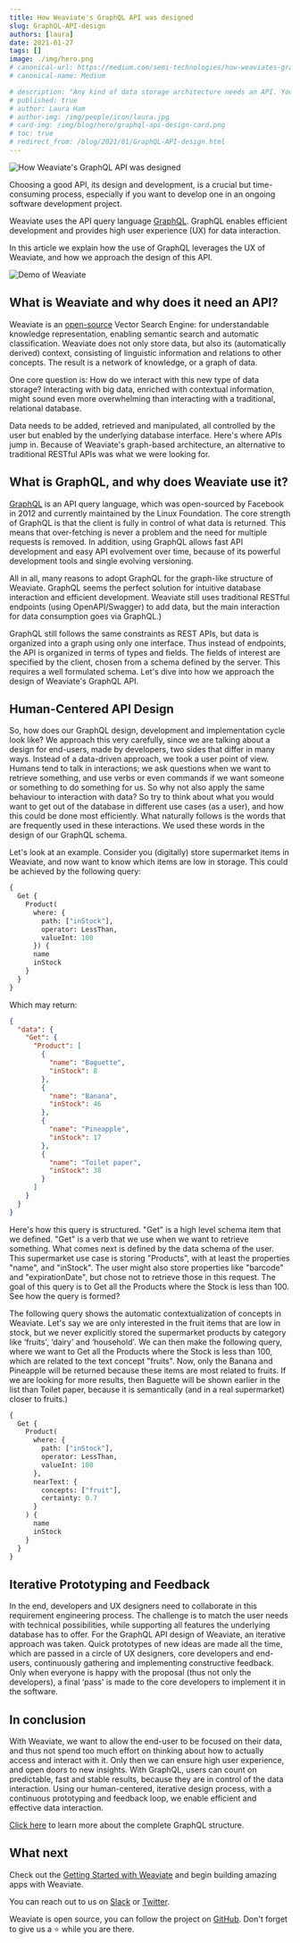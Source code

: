 ```yaml
---
title: How Weaviate's GraphQL API was designed
slug: GraphQL-API-design
authors: [laura] 
date: 2021-01-27
tags: []
image: ./img/hero.png
# canonical-url: https://medium.com/semi-technologies/how-weaviates-graphql-api-was-designed-b38885aa9cee
# canonical-name: Medium

# description: "Any kind of data storage architecture needs an API. You want your users, and their applications, to access and interact with their data. And no matter how complicated the database architecture itself is, you want this interaction to happen as intuitively as possible."
# published: true
# author: Laura Ham
# author-img: /img/people/icon/laura.jpg
# card-img: /img/blog/hero/graphql-api-design-card.png
# toc: true
# redirect_from: /blog/2021/01/GraphQL-API-design.html
---
```

![How Weaviate's GraphQL API was designed](./img/hero.png)

Choosing a good API, its design and development, is a crucial but time-consuming process, especially if you want to develop one in an ongoing software development project.

Weaviate uses the API query language [GraphQL](https://graphql.org/). GraphQL enables efficient development and provides high user experience (UX) for data interaction.

<!-- truncate -->

In this article we explain how the use of GraphQL leverages the UX of Weaviate, and how we approach the design of this API.

![Demo of Weaviate](./img/weaviate-demo.gif?i=8)

## What is Weaviate and why does it need an API?
Weaviate is an [open-source](https://github.com/semi-technologies/weaviate) Vector Search Engine: for understandable knowledge representation, enabling semantic search and automatic classification. Weaviate does not only store data, but also its (automatically derived) context, consisting of linguistic information and relations to other concepts. The result is a network of knowledge, or a graph of data.

One core question is: How do we interact with this new type of data storage? Interacting with big data, enriched with contextual information, might sound even more overwhelming than interacting with a traditional, relational database.

Data needs to be added, retrieved and manipulated, all controlled by the user but enabled by the underlying database interface. Here's where APIs jump in. Because of Weaviate's graph-based architecture, an alternative to traditional RESTful APIs was what we were looking for.

## What is GraphQL, and why does Weaviate use it?
[GraphQL](https://graphql.org/) is an API query language, which was open-sourced by Facebook in 2012 and currently maintained by the Linux Foundation. The core strength of GraphQL is that the client is fully in control of what data is returned. This means that over-fetching is never a problem and the need for multiple requests is removed. In addition, using GraphQL allows fast API development and easy API evolvement over time, because of its powerful development tools and single evolving versioning.

All in all, many reasons to adopt GraphQL for the graph-like structure of Weaviate. GraphQL seems the perfect solution for intuitive database interaction and efficient development. Weaviate still uses traditional RESTful endpoints (using OpenAPI/Swagger) to add data, but the main interaction for data consumption goes via GraphQL.)

GraphQL still follows the same constraints as REST APIs, but data is organized into a graph using only one interface. Thus instead of endpoints, the API is organized in terms of types and fields. The fields of interest are specified by the client, chosen from a schema defined by the server. This requires a well formulated schema. Let's dive into how we approach the design of Weaviate's GraphQL API.

## Human-Centered API Design
So, how does our GraphQL design, development and implementation cycle look like? We approach this very carefully, since we are talking about a design for end-users, made by developers, two sides that differ in many ways. Instead of a data-driven approach, we took a user point of view. Humans tend to talk in interactions; we ask questions when we want to retrieve something, and use verbs or even commands if we want someone or something to do something for us. So why not also apply the same behaviour to interaction with data? So try to think about what you would want to get out of the database in different use cases (as a user), and how this could be done most efficiently. What naturally follows is the words that are frequently used in these interactions. We used these words in the design of our GraphQL schema.

Let's look at an example. Consider you (digitally) store supermarket items in Weaviate, and now want to know which items are low in storage. This could be achieved by the following query:

```graphql
{
  Get {
    Product(
      where: {
        path: ["inStock"], 
        operator: LessThan, 
        valueInt: 100
      }) {
      name
      inStock
    }
  }
}
```

Which may return:

```json
{
  "data": {
    "Get": {
      "Product": [
        {
          "name": "Baguette",
          "inStock": 8
        },
        {
          "name": "Banana",
          "inStock": 46
        },
        {
          "name": "Pineapple",
          "inStock": 17
        },
        {
          "name": "Toilet paper",
          "inStock": 38
        }
      ]
    }
  }
}
```

Here's how this query is structured. "Get" is a high level schema item that we defined. "Get" is a verb that we use when we want to retrieve something. What comes next is defined by the data schema of the user. This supermarket use case is storing "Products", with at least the properties "name", and "inStock". The user might also store properties like "barcode" and "expirationDate", but chose not to retrieve those in this request. The goal of this query is to Get all the Products where the Stock is less than 100. See how the query is formed?

The following query shows the automatic contextualization of concepts in Weaviate. Let's say we are only interested in the fruit items that are low in stock, but we never explicitly stored the supermarket products by category like ‘fruits', ‘dairy' and ‘household'. We can then make the following query, where we want to Get all the Products where the Stock is less than 100, which are related to the text concept "fruits". Now, only the Banana and Pineapple will be returned because these items are most related to fruits. If we are looking for more results, then Baguette will be shown earlier in the list than Toilet paper, because it is semantically (and in a real supermarket) closer to fruits.)

```graphql
{
  Get {
    Product(
      where: {
        path: ["inStock"], 
        operator: LessThan, 
        valueInt: 100
      },
      nearText: {
        concepts: ["fruit"],
        certainty: 0.7
      }
    ) {
      name
      inStock
    }
  }
}
```

## Iterative Prototyping and Feedback
In the end, developers and UX designers need to collaborate in this requirement engineering process. The challenge is to match the user needs with technical possibilities, while supporting all features the underlying database has to offer. For the GraphQL API design of Weaviate, an iterative approach was taken. Quick prototypes of new ideas are made all the time, which are passed in a circle of UX designers, core developers and end-users, continuously gathering and implementing constructive feedback. Only when everyone is happy with the proposal (thus not only the developers), a final ‘pass' is made to the core developers to implement it in the software.

## In conclusion
With Weaviate, we want to allow the end-user to be focused on their data, and thus not spend too much effort on thinking about how to actually access and interact with it. Only then we can ensure high user experience, and open doors to new insights. With GraphQL, users can count on predictable, fast and stable results, because they are in control of the data interaction. Using our human-centered, iterative design process, with a continuous prototyping and feedback loop, we enable efficient and effective data interaction.

[Click here](/docs/weaviate/api/graphql) to learn more about the complete GraphQL structure.

## What next
Check out the [Getting Started with Weaviate](/docs/weaviate/quickstart) and begin building amazing apps with Weaviate.

You can reach out to us on [Slack](https://join.slack.com/t/weaviate/shared_invite/zt-goaoifjr-o8FuVz9b1HLzhlUfyfddhw) or [Twitter](https://twitter.com/weaviate_io).

Weaviate is open source, you can follow the project on [GitHub](https://github.com/semi-technologies/weaviate). Don't forget to give us a ⭐️ while you are there.